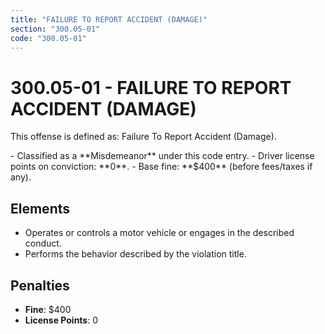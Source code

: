 ```yaml
---
title: "FAILURE TO REPORT ACCIDENT (DAMAGE)"
section: "300.05-01"
code: "300.05-01"
---
```





# 300.05-01 - FAILURE TO REPORT ACCIDENT (DAMAGE)

This offense is defined as: Failure To Report Accident (Damage).

<Aside type="caution" title="Charge Type: Misdemeanor">
- Classified as a **Misdemeanor** under this code entry.
- Driver license points on conviction: **0**.
- Base fine: **$400** (before fees/taxes if any).
</Aside>

## Elements
- Operates or controls a motor vehicle or engages in the described conduct.
- Performs the behavior described by the violation title.

## Penalties
- **Fine**: $400
- **License Points**: 0

